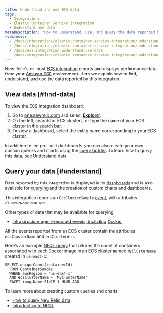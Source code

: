 ```yaml
---
title: Understand and use ECS data
tags:
  - Integrations
  - Elastic Container Service integration
  - Understand use data
metaDescription: "How to understand, use, and query the data reported by New Relic''s Amazon ECS on-host integration."
redirects:
  - /docs/integrations/elastic-container-service-integration/understand-use-data/understand-use-data
  - /docs/integrations/elastic-container-service-integration/understand-use-data/elastic-container-service-integration-understand-use-data
  - /docs/ecs-integration-understand-use-data
  - /docs/integrations/elastic-container-service-integration/understand-use-data/ecs-integration-understand-use-data
---
```


New Relic's on-host [ECS integration](/docs/introduction-amazon-ecs-integration) reports and displays performance data from your [Amazon ECS](https://docs.aws.amazon.com/ecs/index.html) environment. Here we explain how to find, understand, and use the data reported by this integration.

## View data [#find-data]

To view the ECS integration dashboard:

1. Go to [one.newrelic.com](https://one.newrelic.com) and select [**Explorer**](/docs/new-relic-one/use-new-relic-one/ui-data/new-relic-one-entity-explorer-view-performance-across-apps-services-hosts).
2. On the left, search for ECS clusters, or type the name of your ECS cluster in the search bar.
3. To view a dashboard, select the entity name corresponding to your ECS cluster.

In addition to the pre-built dashboards, you can also create your own custom queries and charts using the [query builder](/docs/chart-builder/use-chart-builder/get-started/introduction-chart-builder). To learn how to query this data, see [Understand data](#understand).

## Query your data [#understand]

Data reported by this integration is displayed in its [dashboards](#find-data) and is also available for [querying](/docs/using-new-relic/data/understand-data/query-new-relic-data) and the creation of custom charts and dashboards.

This integration reports an `EcsClusterSample` [event](/docs/using-new-relic/data/understand-data/new-relic-data-types#events-new-relic), with attributes `clusterName` and `arn`.

Other types of data that may be available for querying:

* [Infrastructure agent-reported events, including](/docs/infrastructure/manage-your-data/data-instrumentation/default-infrastructure-events) [Docker](/docs/infrastructure/install-configure-manage-infrastructure/docker-installation/docker-instrumentation-infrastructure#docker-data)

All the events reported from an ECS cluster contain the attributes `ecsClusterName` and `ecsClusterArn`.

Here's an example [NRQL query](/docs/query-data/nrql-new-relic-query-language/getting-started/introduction-nrql) that returns the count of containers associated with each Docker image in an ECS cluster named `MyClusterName` created in `us-east-1`:

```
SELECT uniqueCount(containerId) 
  FROM ContainerSample 
  WHERE awsRegion = 'us-east-1' 
  AND ecsClusterName = 'MyClusterName' 
  FACET imageName SINCE 1 HOUR AGO
```

To learn more about creating custom queries and charts:

* [How to query New Relic data](/docs/using-new-relic/data/understand-data/query-new-relic-data)
* [Introduction to NRQL](/docs/query-data/nrql-new-relic-query-language/getting-started/introduction-nrql)
